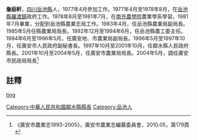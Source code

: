 {{notability unreferenced|time=2020-12-01}}
{{Infobox person
| 姓名       = 詹庭軒
| 圖像       = 
| 出生日期   = {{birth date and age|1956|2|1}}
| 出生地點   = 
| 逝世日期   = 
| 逝世地點   = 
| 籍貫       = 
| 政黨       = 
| 經歷       = 
}}
'''詹庭軒'''{{BD|1956年|2月|||}}，[[四川|四川]][[岳池縣|岳池縣]]人，1977年4月參加工作。1977年4月至1978年8月，在[[岳池縣|岳池縣]][[羅渡鎮|羅渡鎮]]政府工作。1978年8月至1981年7月，在[[南充農學院|南充農學院]]農業學系學習，1981年7月畢業，分配到岳池縣農業志局工作。1983年4月，任岳池縣農業局副局長。1985年5月任縣農業局局長。1992年12月至1994年6月，任岳池縣農工委主任。1994年6月至1996年5月，任廣安地、市農業局副局長。1996年5月至1997年10月，任廣安市人民政府副秘書長。1997年10月至2001年10月，任鄰水縣人民政府縣長。2001年10月至2004年5月，任廣安市農業局局長。2004年5月，調任廣安市民政局局長<ref>《廣安市農業志1993-2005》，廣安市農業志編纂委員會，2010.05，第179頁</ref>

== 註釋 ==
{{reflist}}

{{中華人民共和國官员小作品}}
{{DEFAULTSORT:zhan tingxuan}}
[[Category:中華人民共和國鄰水縣縣長|Category:中華人民共和國鄰水縣縣長]]
[[Category:岳池人|Category:岳池人]]
[[cat:詹姓|ting]]